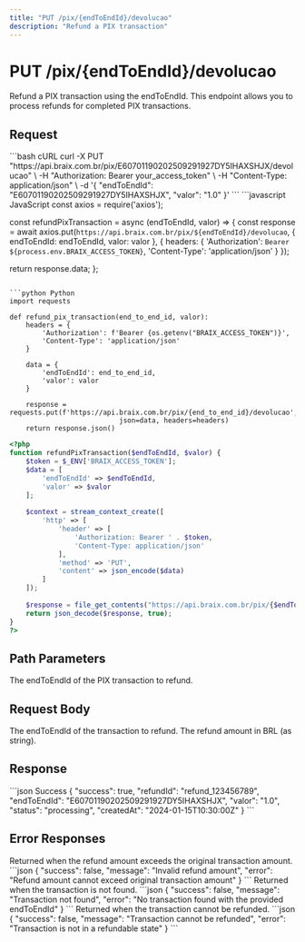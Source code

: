 ```yaml
---
title: "PUT /pix/{endToEndId}/devolucao"
description: "Refund a PIX transaction"
---
```


# PUT /pix/{endToEndId}/devolucao

Refund a PIX transaction using the endToEndId. This endpoint allows you to process refunds for completed PIX transactions.

## Request

<RequestExample>
```bash cURL
curl -X PUT "https://api.braix.com.br/pix/E60701190202509291927DY5IHAXSHJX/devolucao" \
  -H "Authorization: Bearer your_access_token" \
  -H "Content-Type: application/json" \
  -d '{
    "endToEndId": "E60701190202509291927DY5IHAXSHJX",
    "valor": "1.0"
  }'
```
</RequestExample>

<CodeGroup>
```javascript JavaScript
const axios = require('axios');

const refundPixTransaction = async (endToEndId, valor) => {
  const response = await axios.put(`https://api.braix.com.br/pix/${endToEndId}/devolucao`, {
    endToEndId: endToEndId,
    valor: valor
  }, {
    headers: {
      'Authorization': `Bearer ${process.env.BRAIX_ACCESS_TOKEN}`,
      'Content-Type': 'application/json'
    }
  });
  
  return response.data;
};
```

```python Python
import requests

def refund_pix_transaction(end_to_end_id, valor):
    headers = {
        'Authorization': f'Bearer {os.getenv("BRAIX_ACCESS_TOKEN")}',
        'Content-Type': 'application/json'
    }
    
    data = {
        'endToEndId': end_to_end_id,
        'valor': valor
    }
    
    response = requests.put(f'https://api.braix.com.br/pix/{end_to_end_id}/devolucao', 
                           json=data, headers=headers)
    return response.json()
```

```php PHP
<?php
function refundPixTransaction($endToEndId, $valor) {
    $token = $_ENV['BRAIX_ACCESS_TOKEN'];
    $data = [
        'endToEndId' => $endToEndId,
        'valor' => $valor
    ];
    
    $context = stream_context_create([
        'http' => [
            'header' => [
                'Authorization: Bearer ' . $token,
                'Content-Type: application/json'
            ],
            'method' => 'PUT',
            'content' => json_encode($data)
        ]
    ]);
    
    $response = file_get_contents("https://api.braix.com.br/pix/{$endToEndId}/devolucao", false, $context);
    return json_decode($response, true);
}
?>
```
</CodeGroup>

## Path Parameters

<ParamField path="endToEndId" type="string" required>
  The endToEndId of the PIX transaction to refund.
</ParamField>

## Request Body

<ParamField query="endToEndId" type="string" required>
  The endToEndId of the transaction to refund.
</ParamField>

<ParamField query="valor" type="string" required>
  The refund amount in BRL (as string).
</ParamField>

## Response

<ResponseExample>
```json Success
{
  "success": true,
  "refundId": "refund_123456789",
  "endToEndId": "E60701190202509291927DY5IHAXSHJX",
  "valor": "1.0",
  "status": "processing",
  "createdAt": "2024-01-15T10:30:00Z"
}
```
</ResponseExample>

## Error Responses

<ResponseField name="400 Bad Request" type="object">
  Returned when the refund amount exceeds the original transaction amount.

  <Expandable title="Error Response">
    ```json
    {
      "success": false,
      "message": "Invalid refund amount",
      "error": "Refund amount cannot exceed original transaction amount"
    }
    ```
  </Expandable>
</ResponseField>

<ResponseField name="404 Not Found" type="object">
  Returned when the transaction is not found.

  <Expandable title="Error Response">
    ```json
    {
      "success": false,
      "message": "Transaction not found",
      "error": "No transaction found with the provided endToEndId"
    }
    ```
  </Expandable>
</ResponseField>

<ResponseField name="422 Unprocessable Entity" type="object">
  Returned when the transaction cannot be refunded.

  <Expandable title="Error Response">
    ```json
    {
      "success": false,
      "message": "Transaction cannot be refunded",
      "error": "Transaction is not in a refundable state"
    }
    ```
  </Expandable>
</ResponseField>

